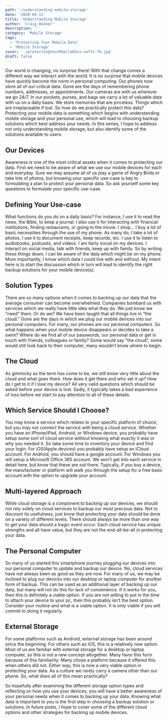 ```yaml
---
path: '/understanding-mobile-storage'
date: '2020-04-11'
title: 'Understanding Mobile Storage'
author: 'Craig Booker'
description: ''
category: 'Mobile Storage'
tags:
  - 'Protecting Your Mobile Data'
  - 'Mobile Storage'
cover: './protectingYourMobileData-noTxt-fb.jpg'
draft: false
---
```


Our world is changing, no surprise there! With that change comes a different way we interact with the world. It is no surprise that mobile devices have quickly become the norm in personal computing. Our phones now store all of our critical data. Gone are the days of remembering phone numbers, addresses, or appointments. Our cameras are with us wherever we go 24/7. In our pockets, purses, and bags we carry a lot of valuable data with us on a daily basis. We store memories that are priceless. Things which are irreplaceable if lost. So how do we practically protect this data? Protecting your mobile data is something which begins with understanding mobile storage and your personal use, which will lead to choosing backup solutions which best address your needs. In this series, I hope to address not only understanding mobile storage, but also identify some of the solutions available to users.

## Our Devices

Awareness is one of the most critical assets when it comes to protecting our data. First we need to be aware of what we use our mobile devices for each and everyday. Sure we may assume all of us play a game of Angry Birds or take lots of photos, but knowing your specific use-case is key to formulating a plan to protect your personal data. So ask yourself some key questions to formulate your specific use-case.

## Defining Your Use-case

What functions do you do on a daily basis?
For instance, I use it to read the news, the Bible, to keep a journal. I also use it for interacting with financial institutions, finding restaurants, or going to the movie. I shop… I buy a lot of basic necessities through the use of my phone. As many do, I take a lot of photos. I use it to document receipts, keep records, etc. I use it to listen to audiobooks, podcasts, and videos. I am fairly social on my devices. I interact on social media, talk with friends, keep up with family. So by writing these things down, I can be aware of the data which might be on my phone. More importantly, I know which data I could live with and without. My intent here is to start the discussion which in turn will lead to identify the right backup solutions for your mobile device(s).

## Solution Types

There are so many options when it comes to backing up our data that the average consumer can become overwhelmed. Companies bombard us with services which we really have little idea what they do. We just know we “need” them. Or do we? We have been taught that all things live in “the cloud.” Gone are the days in which we plug our mobile devices into our personal computers. For many, our phones are our personal computers. So what happens when your mobile device disappears or decides to take a swim? Where do we find all of our passwords, our personal data or get in touch with friends, colleagues or family? Some would say "the cloud", some would still look back to their computer, many wouldn’t know where to begin.

## The Cloud

As gimmicky as the term has come to be, we still know very little about the cloud and what goes there. How does it get there and who set it up? How do I get to it if I lose my device? All very valid questions which should be asked before your device is lost. Sadly, it typically takes a bad experience of loss before we start to pay attention to all of these details.

## Which Service Should I Choose?

You may know a service which relates to your specific platform of choice, but you may not connect the service with being a cloud service. Whether you have an iPhone/iPad, Android, or Windows device, you probably have setup some sort of cloud service without knowing what exactly it was or why you needed it. So take some time to inventory your device and find your login. For iOS(Apple devices) you probably have setup an iCloud account. For Android, you should have a google account. For Windows you will setup a Microsoft Office 365 account. We won’t get into each service in detail here, but know that these are out there. Typically, if you buy a device, the manufacturer or platform will walk you through the setup for a free basic account with the option to upgrade your account.

## Multi-layered Approach

While cloud storage is a component to backing up our devices, we should not rely solely on cloud services to backup our most precious data. Not to discount its usefulness, just know that protecting your data should be done on a variety of different levels. There should always be more than one way to get your data should a tragic event occur. Each cloud service has unique strengths and all have value, but they are not the end-all-be-all in protecting your data.

## The Personal Computer

So many of us started this smartphone journey plugging our devices into our personal computer to update and backup our device. No, cloud services have not always been as good as they are now. For many of us, we may be inclined to plug our devices into our desktop or laptop computer for another form of backup. This can be used as an additional layer of backing up our data, but many will not do this for lack of convenience. If it works for you, then this is definitely a viable option. If you are not willing to put in the time to attach your device to your pc, then this probably isn’t the best option. Consider your routine and what is a viable option. It is only viable if you will commit to doing it regularly.

## External Storage

For some platforms such as Android, external storage has been around since the beginning. For others such as iOS, this is a relatively new option. Most of us are familiar with external storage for a desktop or laptop computer, so this is not a new concept altogether. Many favor this form because of this familiarity. Many chose a platform because it offered this when others did not. Either way, this is now a very viable option in protecting your data.
As a culture we rarely carry a camera other than our phone. So, what does all of this mean practically?

So hopefully after examining the different storage option types and reflecting on how you use your devices, you will have a better awareness of your personal needs when it comes to backing up your data. Knowing what data is important to you is the first step in choosing a backup solution or solutions. In future posts, I hope to cover some of the different cloud options and other strategies for backing up mobile devices.
